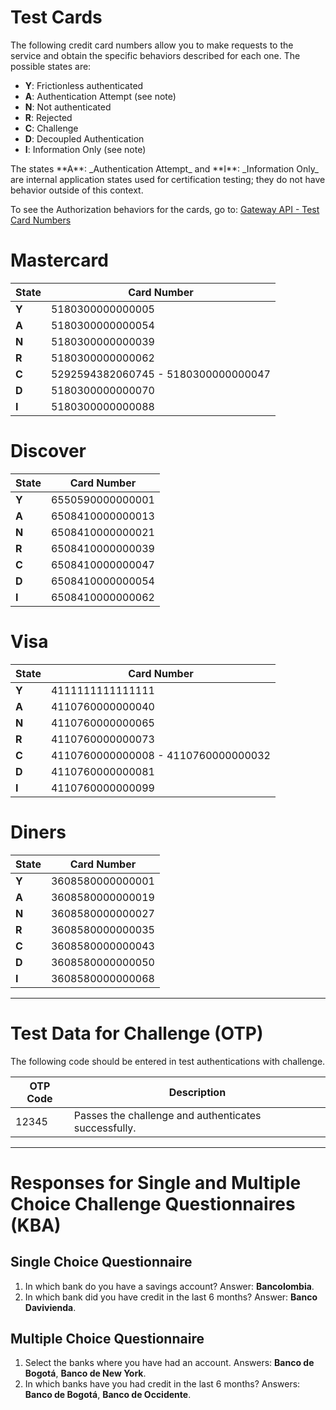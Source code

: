 # Test Cards

The following credit card numbers allow you to make requests to the service and obtain the specific behaviors described for each one. The possible states are:

* **Y**: Frictionless authenticated
* **A**: Authentication Attempt (see note)
* **N**: Not authenticated
* **R**: Rejected
* **C**: Challenge
* **D**: Decoupled Authentication
* **I**: Information Only (see note)

<Note>
The states **A**: _Authentication Attempt_ and **I**: _Information Only_ are internal application states used for certification testing; they do not have behavior outside of this context.

To see the Authorization behaviors for the cards, go to: [Gateway API - Test Card Numbers](/en/gateway/testing-card)
</Note>

# Mastercard

| State | Card Number                        |
|-------|------------------------------------|
| **Y** | 5180300000000005                   |
| **A** | 5180300000000054                   |
| **N** | 5180300000000039                   |
| **R** | 5180300000000062                   |
| **C** | 5292594382060745 - 5180300000000047|
| **D** | 5180300000000070                   |
| **I** | 5180300000000088                   |


# Discover

| State | Card Number        |
|-------|--------------------|
| **Y** | 6550590000000001   |
| **A** | 6508410000000013   |
| **N** | 6508410000000021   |
| **R** | 6508410000000039   |
| **C** | 6508410000000047   |
| **D** | 6508410000000054   |
| **I** | 6508410000000062   |


# Visa

| State | Card Number                        |
|-------|------------------------------------|
| **Y** | 4111111111111111                   |
| **A** | 4110760000000040                   |
| **N** | 4110760000000065                   |
| **R** | 4110760000000073                   |
| **C** | 4110760000000008 - 4110760000000032|
| **D** | 4110760000000081                   |
| **I** | 4110760000000099                   |


# Diners

| State | Card Number      |
|-------|------------------|
| **Y** | 3608580000000001 |
| **A** | 3608580000000019 |
| **N** | 3608580000000027 |
| **R** | 3608580000000035 |
| **C** | 3608580000000043 |
| **D** | 3608580000000050 |
| **I** | 3608580000000068 |

---

# Test Data for Challenge (OTP)

The following code should be entered in test authentications with challenge.

OTP Code | Description                                 |
---------|---------------------------------------------|
 12345   | Passes the challenge and authenticates successfully. |  

---

# Responses for Single and Multiple Choice Challenge Questionnaires (KBA)

## Single Choice Questionnaire

1. In which bank do you have a savings account? Answer: **Bancolombia**.
2. In which bank did you have credit in the last 6 months? Answer: **Banco Davivienda**.

## Multiple Choice Questionnaire

1. Select the banks where you have had an account. Answers: **Banco de Bogotá**, **Banco de New York**.
2. In which banks have you had credit in the last 6 months? Answers: **Banco de Bogotá**, **Banco de Occidente**.

